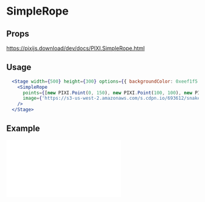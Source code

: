 # SimpleRope

## Props

https://pixijs.download/dev/docs/PIXI.SimpleRope.html

## Usage

```jsx live
  <Stage width={500} height={300} options={{ backgroundColor: 0xeef1f5 }}>
    <SimpleRope
      points={[new PIXI.Point(0, 150), new PIXI.Point(100, 100), new PIXI.Point(150, 150), new PIXI.Point(200, 100), new PIXI.Point(400, 150)]}
      image={'https://s3-us-west-2.amazonaws.com/s.cdpn.io/693612/snake.png'}
    />
  </Stage>
```

## Example

<iframe
  height={500}
  scrolling="no"
  title="Rope"
  src="//codepen.io/inlet/embed/wvBbJqK/?height=300&theme-id=33987&default-tab=result&embed-version=2"
  frameBorder="no"
  allowFullScreen={true}
  style={{ width: '100%' }}
/>
